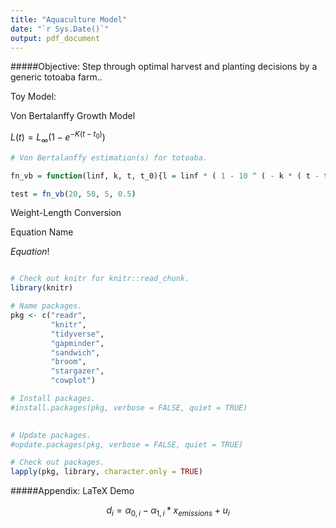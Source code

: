 ```yaml
---
title: "Aquaculture Model"
date: "`r Sys.Date()`"
output: pdf_document
---
```


#####Objective: Step through optimal harvest and planting decisions by a generic totoaba farm..

Toy Model:

Von Bertalanffy Growth Model

$L(t) = L_\infty ( 1 - e^{ - K ( t - t_0 )})$

```r

# Von Bertalanffy estimation(s) for totoaba.

fn_vb = function(linf, k, t, t_0){l = linf * ( 1 - 10 ^ ( - k * ( t - t_0)))}

test = fn_vb(20, 50, 5, 0.5)

```

Weight-Length Conversion

Equation Name

$Equation!$

```r

```




```r

# Check out knitr for knitr::read_chunk.
library(knitr)

# Name packages.
pkg <- c("readr",
         "knitr",
         "tidyverse",
         "gapminder",
         "sandwich",
         "broom",
         "stargazer",
         "cowplot")

# Install packages.
#install.packages(pkg, verbose = FALSE, quiet = TRUE)

  
# Update packages.
#update.packages(pkg, verbose = FALSE, quiet = TRUE)

# Check out packages.
lapply(pkg, library, character.only = TRUE)

```






#####Appendix: LaTeX Demo

$$ d_i = \alpha_{0, i} - \alpha_{1, i} * x_{emissions} + u_i$$